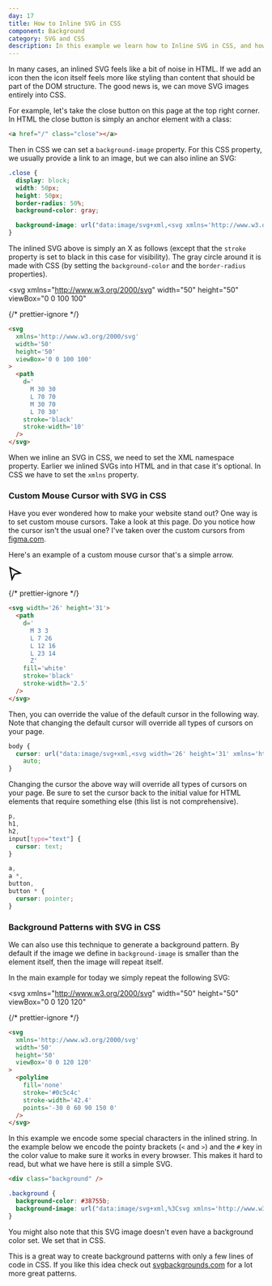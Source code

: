 ```yaml
---
day: 17
title: How to Inline SVG in CSS
component: Background
category: SVG and CSS
description: In this example we learn how to Inline SVG in CSS, and how to create background patterns.
---
```



In many cases, an inlined SVG feels like a bit of noise in HTML. If we add an icon then the icon itself feels more like styling than content that should be part of the DOM structure. The good news is, we can move SVG images entirely into CSS.

For example, let's take the close button on this page at the top right corner. In HTML the close button is simply an anchor element with a class:

```html
<a href="/" class="close"></a>
```

Then in CSS we can set a `background-image` property. For this CSS property, we usually provide a link to an image, but we can also inline an SVG:

```css
.close {
  display: block;
  width: 50px;
  height: 50px;
  border-radius: 50%;
  background-color: gray;

  background-image: url("data:image/svg+xml,<svg xmlns='http://www.w3.org/2000/svg' width='50' height='50' viewBox='0 0 100 100'><path d='M 30 30 L 70 70 M 30 70 L 70 30' stroke='white' stroke-width='10' /></svg>");
}
```

The inlined SVG above is simply an X as follows (except that the `stroke` property is set to black in this case for visibility). The gray circle around it is made with CSS (by setting the `background-color` and the `border-radius` properties).

<Example>

<svg
  xmlns="http://www.w3.org/2000/svg"
  width="50"
  height="50"
  viewBox="0 0 100 100"
>
  <path d="M 30 30 L 70 70 M 30 70 L 70 30" stroke="black" stroke-width="10" />
</svg>

{/* prettier-ignore */}
```html
<svg 
  xmlns='http://www.w3.org/2000/svg' 
  width='50' 
  height='50' 
  viewBox='0 0 100 100'
>
  <path 
    d='
      M 30 30 
      L 70 70 
      M 30 70 
      L 70 30'
    stroke='black' 
    stroke-width='10' 
  />
</svg>
```

</Example>

When we inline an SVG in CSS, we need to set the XML namespace property. Earlier we inlined SVGs into HTML and in that case it's optional. In CSS we have to set the `xmlns` property.

### Custom Mouse Cursor with SVG in CSS

Have you ever wondered how to make your website stand out? One way is to set custom mouse cursors. Take a look at this page. Do you notice how the cursor isn't the usual one? I've taken over the custom cursors from [figma.com](https://figma.com).

Here's an example of a custom mouse cursor that's a simple arrow.

<Example>

<svg width="26" height="31">
  <path
    d="M 3 3 L 7 26 L 12 16 L 23 14 Z"
    fill="white"
    stroke="black"
    stroke-width="2.5"
  />
</svg>

{/* prettier-ignore */}
```html
<svg width='26' height='31'>
  <path
    d='
      M 3 3
      L 7 26 
      L 12 16 
      L 23 14
      Z'
    fill='white'
    stroke='black'
    stroke-width='2.5'  
  />
</svg>
```

</Example>

Then, you can override the value of the default cursor in the following way. Note that changing the default cursor will override all types of cursors on your page.

```css
body {
  cursor: url("data:image/svg+xml,<svg width='26' height='31' xmlns='http://www.w3.org/2000/svg'><path fill='white' stroke='black' stroke-width='2.5' d='M 2.549 2.935 L 6.993 26.043 L 11.646 16.041 L 22.993 14.425 Z' /></svg>"),
    auto;
}
```

Changing the cursor the above way will override all types of cursors on your page. Be sure to set the cursor back to the initial value for HTML elements that require something else (this list is not comprehensive).

```css
p,
h1,
h2,
input[type="text"] {
  cursor: text;
}

a,
a *,
button,
button * {
  cursor: pointer;
}
```

### Background Patterns with SVG in CSS

We can also use this technique to generate a background pattern. By default if the image we define in `background-image` is smaller than the element itself, then the image will repeat itself.

In the main example for today we simply repeat the following SVG:

<Example>

<svg
  xmlns="http://www.w3.org/2000/svg"
  width="50"
  height="50"
  viewBox="0 0 120 120"
>
  <polyline
    fill="none"
    stroke="#0c5c4c"
    stroke-width="42.4"
    points="-30 0 60 90 150 0"
  />
</svg>

{/* prettier-ignore */}
```html
<svg
  xmlns='http://www.w3.org/2000/svg'
  width='50'
  height='50'
  viewBox='0 0 120 120'
>
  <polyline
    fill='none'
    stroke='#0c5c4c'
    stroke-width='42.4'
    points='-30 0 60 90 150 0'
  />
</svg>
````

</Example>

In this example we encode some special characters in the inlined string. In the example below we encode the pointy brackets (`<` and `>`) and the `#` key in the color value to make sure it works in every browser. This makes it hard to read, but what we have here is still a simple SVG.

<Final>

```html
<div class="background" />
```

```css
.background {
  background-color: #38755b;
  background-image: url("data:image/svg+xml,%3Csvg xmlns='http://www.w3.org/2000/svg' width='50' height='50' viewBox='0 0 120 120'%3E%3Cpolyline fill='none' stroke='%230c5c4c' stroke-width='42.4' points='-30 0 60 90 150 0' /%3E%3C/svg%3E");
}
```

</Final>

You might also note that this SVG image doesn't even have a background color set. We set that in CSS.

This is a great way to create background patterns with only a few lines of code in CSS. If you like this idea check out <a href="https://www.svgbackgrounds.com/" target="_blank" rel="noopener">svgbackgrounds.com</a> for a lot more great patterns.
